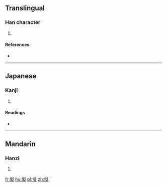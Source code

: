 ==Translingual==

===Han character===
{{Han char|rn=61|rad=心|as=14|sn=17|four=|canj=心心大人 (PPKO)|ids=⿰[[忄]][[疑]]}}

# {{defn|Han|sort=心14}}

====References====
* {{Han ref|kx=0406.350|dkj=11374|dj=0747.280|hdz=42365.030|uh=61DD|ud=25053}}

----

==Japanese==

===Kanji===
{{ja-kanji|grade=|rs=心14}}

# {{defn|lang=ja|sort=心14}}

====Readings====
* {{ja-readings|on=[[がい]] (gai), [[ぎ]] (gi), [[ぎょく]] (gyoku), [[ごき]] (goki)|kun=[[おろか]] (oroka), [[おそれる]] (osoreru), [[はかる]] (hakaru)}}

----

==Mandarin==

===Hanzi===
{{cmn-hanzi|pin=[[ài]] ([[ai4]])|wg=ai<sup>4</sup>}}

# {{defn|lang=cmn|sort=心14}}

[[fr:懝]]
[[hu:懝]]
[[pl:懝]]
[[zh:懝]]